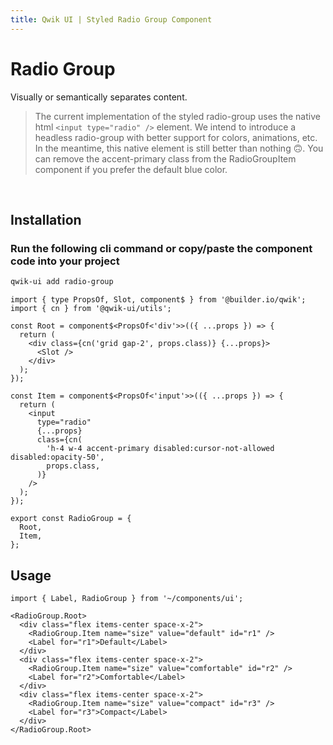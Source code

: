 ```yaml
---
title: Qwik UI | Styled Radio Group Component
---
```




<StatusBanner status={statusByComponent.styled.RadioGroup} />

# Radio Group

Visually or semantically separates content.

> The current implementation of the styled radio-group uses the native html `<input type="radio" />` element. We intend to introduce a headless radio-group with better support for colors, animations, etc. In the meantime, this native element is still better than nothing 🙃. You can remove the accent-primary class from the RadioGroupItem component if you prefer the default blue color.

<br />

<ShowcaseHero />

## Installation

### Run the following cli command or copy/paste the component code into your project

```sh
qwik-ui add radio-group
```

```tsx
import { type PropsOf, Slot, component$ } from '@builder.io/qwik';
import { cn } from '@qwik-ui/utils';

const Root = component$<PropsOf<'div'>>(({ ...props }) => {
  return (
    <div class={cn('grid gap-2', props.class)} {...props}>
      <Slot />
    </div>
  );
});

const Item = component$<PropsOf<'input'>>(({ ...props }) => {
  return (
    <input
      type="radio"
      {...props}
      class={cn(
        'h-4 w-4 accent-primary disabled:cursor-not-allowed disabled:opacity-50',
        props.class,
      )}
    />
  );
});

export const RadioGroup = {
  Root,
  Item,
};
```

## Usage

```tsx
import { Label, RadioGroup } from '~/components/ui';
```

```tsx
<RadioGroup.Root>
  <div class="flex items-center space-x-2">
    <RadioGroup.Item name="size" value="default" id="r1" />
    <Label for="r1">Default</Label>
  </div>
  <div class="flex items-center space-x-2">
    <RadioGroup.Item name="size" value="comfortable" id="r2" />
    <Label for="r2">Comfortable</Label>
  </div>
  <div class="flex items-center space-x-2">
    <RadioGroup.Item name="size" value="compact" id="r3" />
    <Label for="r3">Compact</Label>
  </div>
</RadioGroup.Root>
```
